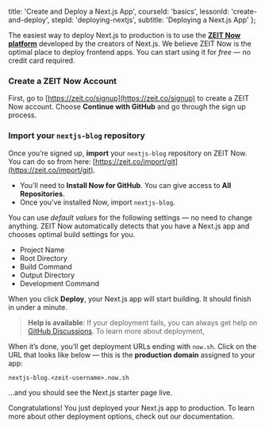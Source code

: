 
  title: 'Create and Deploy a Next.js App',
  courseId: 'basics',
  lessonId: 'create-and-deploy',
  stepId: 'deploying-nextjs',
  subtitle: 'Deploying a Next.js App'
};

The easiest way to deploy Next.js to production is to use the **[ZEIT Now platform](https://zeit.co)** developed by the creators of Next.js. We believe ZEIT Now is the optimal place to deploy frontend apps. You can start using it for _free_ — no credit card required.

### Create a ZEIT Now Account

First, go to [https://zeit.co/signup](https://zeit.co/signup) to create a ZEIT Now account. Choose **Continue with GitHub** and go through the sign up process.

### Import your `nextjs-blog` repository

Once you’re signed up, **import** your `nextjs-blog` repository on ZEIT Now. You can do so from here: [https://zeit.co/import/git](https://zeit.co/import/git).

- You’ll need to **Install Now for GitHub**. You can give access to **All Repositories**.
- Once you’ve installed Now, import `nextjs-blog`.

You can use _default values_ for the following settings — no need to change anything. ZEIT Now automatically detects that you have a Next.js app and chooses optimal build settings for you.

- Project Name
- Root Directory
- Build Command
- Output Directory
- Development Command

When you click **Deploy**, your Next.js app will start building. It should finish in under a minute.

> **Help is available**: If your deployment fails, you can always get help on [GitHub Discussions](https://github.com/zeit/next.js/discussions). To learn more about deployment,

When it’s done, you’ll get deployment URLs ending with `now.sh`. Click on the URL that looks like below — this is the **production domain** assigned to your app:

`nextjs-blog.<zeit-username>.now.sh`

…and you should see the Next.js starter page live.

Congratulations! You just deployed your Next.js app to production. To learn more about other deployment options, <Link href="/docs/[...slug]" as="/docs/deployment"><a>check out our documentation</a></Link>.

